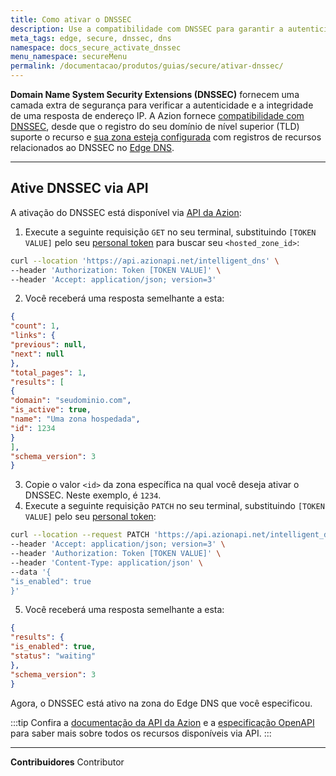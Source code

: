 ```yaml
---
title: Como ativar o DNSSEC
description: Use a compatibilidade com DNSSEC para garantir a autenticidade e a integridade de uma resposta de endereço IP.
meta_tags: edge, secure, dnssec, dns
namespace: docs_secure_activate_dnssec
menu_namespace: secureMenu
permalink: /documentacao/produtos/guias/secure/ativar-dnssec/
---
```



**Domain Name System Security Extensions (DNSSEC)** fornecem uma camada extra de segurança para verificar a autenticidade e a integridade de uma resposta de endereço IP. A Azion fornece [compatibilidade com DNSSEC](/pt-br/documentacao/produtos/secure/edge-dns/compatibilidade-dnssec/), desde que o registro do seu domínio de nível superior (TLD) suporte o recurso e [sua zona esteja configurada](/pt-br/documentacao/produtos/guias/secure/edge-dns-definir-main-settings/) com registros de recursos relacionados ao DNSSEC no [Edge DNS](/pt-br/documentacao/produtos/guias/secure/adicionar-registros/).

---

## Ative DNSSEC via API

A ativação do DNSSEC está disponível via [API da Azion](https://api.azion.com/#f0f730a3-9739-40cf-ad07-0b7bca8abac8):

1. Execute a seguinte requisição `GET` no seu terminal, substituindo `[TOKEN VALUE]` pelo seu [personal token](/pt-br/documentacao/produtos/guias/personal-tokens/) para buscar seu `<hosted_zone_id>`:

```bash
curl --location 'https://api.azionapi.net/intelligent_dns' \
--header 'Authorization: Token [TOKEN VALUE]' \
--header 'Accept: application/json; version=3'
```

2. Você receberá uma resposta semelhante a esta:

```json
{
"count": 1,
"links": {
"previous": null,
"next": null
},
"total_pages": 1,
"results": [
{
"domain": "seudominio.com",
"is_active": true,
"name": "Uma zona hospedada",
"id": 1234
}
],
"schema_version": 3
}
```

3. Copie o valor `<id>` da zona específica na qual você deseja ativar o DNSSEC. Neste exemplo, é `1234`.
4. Execute a seguinte requisição `PATCH` no seu terminal, substituindo `[TOKEN VALUE]` pelo seu [personal token](/pt-br/documentacao/produtos/guias/personal-tokens/):

```bash
curl --location --request PATCH 'https://api.azionapi.net/intelligent_dns/hosted_zone_id/dnssec' \
--header 'Accept: application/json; version=3' \
--header 'Authorization: Token [TOKEN VALUE]' \
--header 'Content-Type: application/json' \
--data '{
"is_enabled": true
}'
```

5. Você receberá uma resposta semelhante a esta:

```json
{
"results": {
"is_enabled": true,
"status": "waiting"
},
"schema_version": 3
}
```

Agora, o DNSSEC está ativo na zona do Edge DNS que você especificou.

:::tip
Confira a [documentação da API da Azion](https://api.azion.com/) e a [especificação OpenAPI](https://github.com/aziontech/azionapi-openapi/) para saber mais sobre todos os recursos disponíveis via API.
:::

---

**Contribuidores** <ContributorList>Contributor</ContributorList>